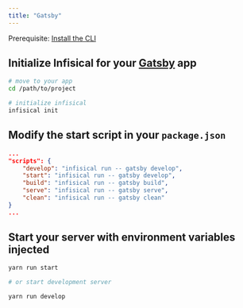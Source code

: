 ```yaml
---
title: "Gatsby"
---
```


Prerequisite: [Install the CLI](/cli/overview)

## Initialize Infisical for your [Gatsby](https://www.gatsbyjs.com) app

```bash
# move to your app
cd /path/to/project

# initialize infisical
infisical init
```

## Modify the start script in your `package.json`

```json
...
"scripts": {
    "develop": "infisical run -- gatsby develop",
    "start": "infisical run -- gatsby develop",
    "build": "infisical run -- gatsby build",
    "serve": "infisical run -- gatsby serve",
    "clean": "infisical run -- gatsby clean"
}
...
```

## Start your server with environment variables injected

```bash
yarn run start

# or start development server

yarn run develop
```
